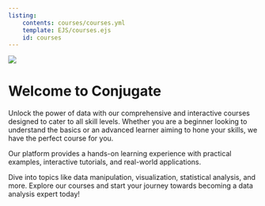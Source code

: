 ```yaml
---
listing: 
    contents: courses/courses.yml
    template: EJS/courses.ejs
    id: courses
---
```





![](static/img/conjugate_anim.gif){.column-page}

# Welcome to Conjugate

Unlock the power of data with our comprehensive and interactive courses designed to cater to all skill levels. Whether you are a beginner looking to understand the basics or an advanced learner aiming to hone your skills, we have the perfect course for you. 

Our platform provides a hands-on learning experience with practical examples, interactive tutorials, and real-world applications.

Dive into topics like data manipulation, visualization, statistical analysis, and more. Explore our courses and start your journey towards becoming a data analysis expert today!


::: {#courses .column-page}
:::